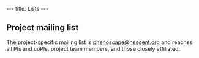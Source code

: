 ---
title: Lists
---

==Project mailing list==

The project-specific mailing list is [mailto:phenoscape%40nescent%2eorg phenoscape&#64;nescent&#46;org] and reaches all PIs and coPIs, project team members, and those closely affiliated.